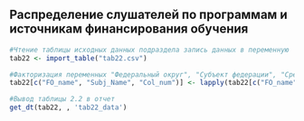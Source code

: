 ## Распределение слушателей по программам  и источникам финансирования обучения {#funding-distribution}

```r
#Чтение таблицы исходных данных подраздела запись данных в переменную
tab22 <- import_table("tab22.csv")

#Факторизация переменных "Федеральный округ", "Субъект федерации", "Срез"
tab22[c("FO_name", "Subj_Name", "Col_num")] <- lapply(tab22[c("FO_name", "Subj_Name", "Col_num")] , factor)

```



```r
#Вывод таблицы 2.2 в отчет
get_dt(tab22, , 'tab22_data')
```